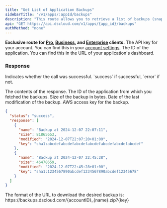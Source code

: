 ```yaml
---
title: "Get List of Application Backups"
sidebarTitle: "/v1/apps/:appId/backups"
description: "This route allows you to retrieve a list of backups (snapshots) for a specific application."
api: "GET https://api.dscloud.com/v1/apps/{app_id}/backups"
authMethod: "none"
---
```


<Warning>**Exclusive route for [Pro](https://dscloud.com/en/pay?plan=pro), [Business](https://dscloud.com/en/pay?plan=business), and [Enterprise](https://dscloud.com/en/pay?plan=enterprise) clients.**</Warning>
<ParamField header="Authorization" type="string" placeholder="API KEY" required>
  The API key for your account. You can find this in your [account settings](https://dscloud.com/dashboard/settings).
</ParamField>
<ParamField path="app_id" type="string" placeholder="Application ID" required>
  The ID of the application. You can find this in the URL of your application's dashboard.
</ParamField>

### Response

<ResponseField name="status" type="string">
  Indicates whether the call was successful. `success` if successful, `error` if not.
</ResponseField>
<ResponseField name="response" type="object">

The contents of the response.
<Expandable title="Toggle object">
<ResponseField name="name" type="string">
  The ID of the application from which you fetched the backups.
</ResponseField>
<ResponseField name="size" type="number">
  Size of the backup in bytes.
</ResponseField>
<ResponseField name="modified" type="string">
  Date of the last modification of the backup.
</ResponseField>
<ResponseField name="key" type="string">
  AWS access key for the backup.
</ResponseField>
</Expandable>
</ResponseField>
<ResponseExample>
```json
{
  "status": "success",
  "response": [
    {
      "name": "Backup at 2024-12-07 22:07:11",
      "size": 81865653,
      "modified": "2024-12-07T22:07:20+01:00",
      "key": "sha1:abcdefabcdefabcdefabcdefabcdefabcdefabcdef"
    },
    {
      "name": "Backup at 2024-12-07 22:45:28",
      "size": 46478659,
      "modified": "2024-12-07T22:45:28+01:00",
      "key": "sha1:1234567890abcdef1234567890abcdef12345678"
    }
  ]
}
```
</ResponseExample>
<Note>The format of the URL to download the desired backup is: https://backups.dscloud.com/{accountID}_{name}.zip?{key}</Note>